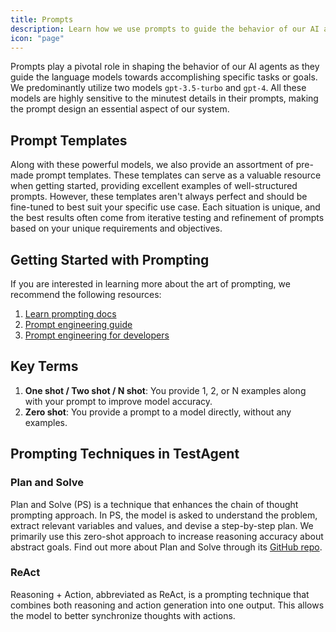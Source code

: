 ```yaml
---
title: Prompts
description: Learn how we use prompts to guide the behavior of our AI agents.
icon: "page"
---
```


Prompts play a pivotal role in shaping the behavior of our AI agents as they guide the language models towards accomplishing specific tasks or goals. We predominantly utilize two models `gpt-3.5-turbo` and `gpt-4`. All these models are highly sensitive to the minutest details in their prompts, making the prompt design an essential aspect of our system.

## Prompt Templates

Along with these powerful models, we also provide an assortment of pre-made prompt templates. These templates can serve as a valuable resource when getting started, providing excellent examples of well-structured prompts. However, these templates aren't always perfect and should be fine-tuned to best suit your specific use case. Each situation is unique, and the best results often come from iterative testing and refinement of prompts based on your unique requirements and objectives.

## Getting Started with Prompting

If you are interested in learning more about the art of prompting, we recommend the following resources:

1. [Learn prompting docs](https://learnprompting.org/)
2. [Prompt engineering guide](https://www.promptingguide.ai/techniques/consistency)
3. [Prompt engineering for developers](https://www.deeplearning.ai/short-courses/chatgpt-prompt-engineering-for-developers/)

## Key Terms

1. **One shot / Two shot / N shot**: You provide 1, 2, or N examples along with your prompt to improve model accuracy.
2. **Zero shot**: You provide a prompt to a model directly, without any examples.

## Prompting Techniques in TestAgent

### Plan and Solve

Plan and Solve (PS) is a technique that enhances the chain of thought prompting approach. In PS, the model is asked to understand the problem, extract relevant variables and values, and devise a step-by-step plan. We primarily use this zero-shot approach to increase reasoning accuracy about abstract goals. Find out more about Plan and Solve through its [GitHub repo](https://github.com/AGI-Edgerunners/Plan-and-Solve-Prompting).

### ReAct

Reasoning + Action, abbreviated as ReAct, is a prompting technique that combines both reasoning and action generation into one output. This allows the model to better synchronize thoughts with actions.
